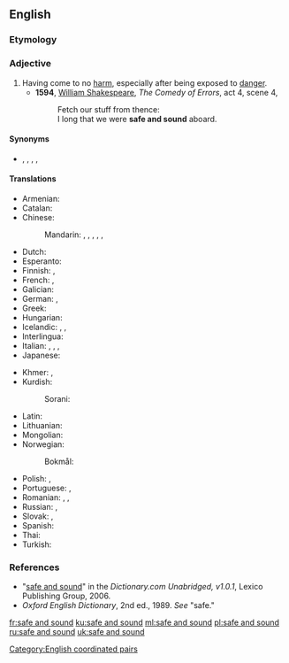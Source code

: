 ==English==

===Etymology===
{{rfe|en}}<!--anything to do with Old French sauf et sain?-->

===Adjective===
{{en-adj|-}}

# Having come to no [[harm]], especially after being exposed to [[danger]].
#* '''1594''', [[w:William_Shakespeare|William Shakespeare]], ''The Comedy of Errors'', act 4, scene 4,
#*: Fetch our stuff from thence:
#*: I long that we were '''safe and sound''' aboard.

====Synonyms====
* {{l|en|in one piece}}, {{l|en|unharmed}}, {{l|en|unhurt}}, {{l|en|uninjured}}, {{l|en|unscathed}}

====Translations====
{{trans-top|having come to no harm}}
* Armenian: {{t-needed|hy}}
* Catalan: {{t|ca|sa i estalvi}}
* Chinese:
*: Mandarin: {{t+|cmn|安好|tr=ānhǎo|sc=Hani}}, {{t+|cmn|平安|tr=píng'ān|sc=Hani}}, {{t|cmn|亳髮無傷|sc=Hani}}, {{t|cmn|亳发无伤|tr=bòfāwúshāng|sc=Hani}}, {{t+|cmn|安然無恙|sc=Hani}}, {{t+|cmn|安然无恙|tr=ānránwúyàng|sc=Hani}}
* Dutch: {{t|nl|veilig en wel}}
* Esperanto: {{t|eo|sanigita kaj savita}}
* Finnish: {{t+|fi|kunnossa}}, {{t|fi|turvassa}}
* French: {{t+|fr|sain et sauf|m}}, {{t+|fr|saine et sauve|f}}
* Galician: {{t|gl|san e salvo}}
* German: {{t+|de|wohlbehalten}}, {{t|de|ganz und heil}}
* Greek: {{t+|el|σώος και αβλαβής}}
* Hungarian: {{t|hu|ép és egészséges}}
* Icelandic: {{t|is|heill á húfi|m}}, {{t|is|heilu og höldnu}}, {{t|is|klakklaust}}
* Interlingua: {{t|ia|san e salve}}
* Italian: {{t+|it|sano e salvo|m}}, {{t|it|sana e salva|f}}, {{t+|it|incolume}}, {{t+|it|indenne}}
* Japanese: {{t+|ja|無事|tr=ぶじに, buji-ni|alt=無事に|sc=Jpan}}
{{trans-mid}}
* Khmer: {{t|km|ដោយសោត្ថិភាព|tr=daoy saottʰe’pʰiep|sc=Khmr}}, {{t|km|ដោយសុវត្ថិភាព|tr=daoy so’vattʰe’pʰiep|sc=Khmr}}
* Kurdish:
*: Sorani: {{t|ku|ساغ و سه‌لیم|tr=sAgh u saleem|sc=ku-Arab}}
* Latin: {{t|la|sani salvique}}
* Lithuanian: {{t|lt|sveikas ir gyvas}}
* Mongolian: {{t|mn|энх тунх|sc=Cyrl}}
* Norwegian:
*: Bokmål: {{t|nb|helskinnet}}
* Polish: {{t+|pl|cały i zdrowy|m}}, {{t|pl|cała i zdrowa|f}}
* Portuguese: {{t|pt|são e salvo|m}}, {{t|pt|sã e salva|f}}
* Romanian: {{t+|ro|teafăr|m|n}}, {{t+|ro|sănătos|m|n}}, {{t|ro|teafăr și nevătămat|m|n}}
* Russian: {{t|ru|в це́лости и сохра́нности}}, {{t|ru|це́лый и невреди́мый}}
* Slovak: {{t|sk|živý a zdravý|m}}, {{t|sk|živá a zdravá|f}}
* Spanish: {{t|es|sano y salvo}}
* Thai: {{t-needed|th}}
* Turkish: {{t+|tr|sağ salim}}
{{trans-bottom}}

===References===
* "[http://dictionary.reference.com/search?r=2&q=safe%20and%20sound safe and sound]" in the ''Dictionary.com Unabridged, v1.0.1'', Lexico Publishing Group, 2006.
* ''Oxford English Dictionary'', 2nd ed., 1989. ''See'' "safe."

[[Category:English coordinated pairs]]

[[fr:safe and sound]]
[[ku:safe and sound]]
[[ml:safe and sound]]
[[pl:safe and sound]]
[[ru:safe and sound]]
[[uk:safe and sound]]